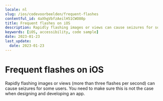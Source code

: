 ```yaml
---
locale: nl
slug: /ios/codevoorbeelden/frequent-flashes
contentful_id: 4aXhgVbfzAeilH51CWO80p
title: Frequent flashes on iOS
description: Rapidly flashing images or views can cause seizures for some users.
keywords: [iOS, accessibility, code sample]
date: 2023-01-23
last_update:
  date: 2023-01-23
---
```


# Frequent flashes on iOS

Rapidly flashing images or views (more than three flashes per second) can cause seizures for some users. You need to make sure this is not the case when designing and developing an app.

<CodeSample id="screen-flashes" locale="nl" platform="ios"/>
